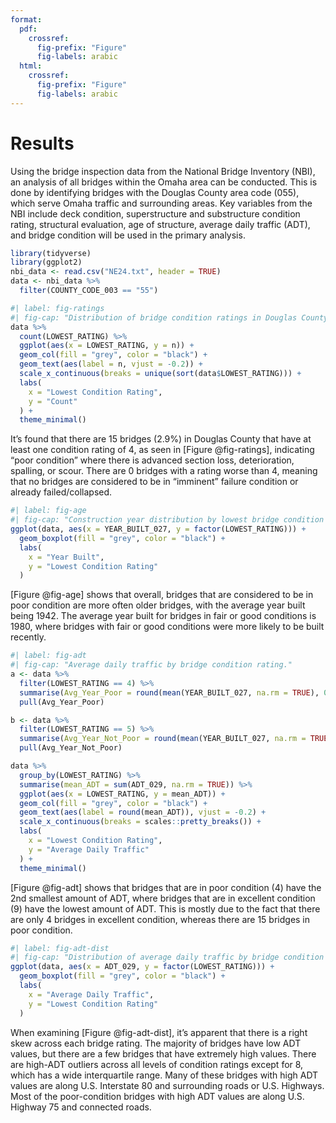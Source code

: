 ```yaml
---
format:
  pdf:
    crossref:
      fig-prefix: "Figure"
      fig-labels: arabic
  html:
    crossref:
      fig-prefix: "Figure"
      fig-labels: arabic
---
```

# Results

Using the bridge inspection data from the National Bridge Inventory (NBI), an analysis of all bridges within the Omaha area can be conducted. This is done by identifying bridges with the Douglas County area code (055), which serve Omaha traffic and surrounding areas. Key variables from the NBI include deck condition, superstructure and substructure condition rating, structural evaluation, age of structure, average daily traffic (ADT), and bridge condition will be used in the primary analysis.

```r
library(tidyverse)
library(ggplot2)
nbi_data <- read.csv("NE24.txt", header = TRUE)
data <- nbi_data %>%
  filter(COUNTY_CODE_003 == "55")
```

```r
#| label: fig-ratings
#| fig-cap: "Distribution of bridge condition ratings in Douglas County."
data %>%
  count(LOWEST_RATING) %>%
  ggplot(aes(x = LOWEST_RATING, y = n)) +
  geom_col(fill = "grey", color = "black") +
  geom_text(aes(label = n, vjust = -0.2)) +
  scale_x_continuous(breaks = unique(sort(data$LOWEST_RATING))) +
  labs(
    x = "Lowest Condition Rating",
    y = "Count"
  ) +
  theme_minimal()
```

It's found that there are 15 bridges (2.9%) in Douglas County that have at least one condition rating of 4, as seen in [Figure @fig-ratings], indicating "poor condition" where there is advanced section loss, deterioration, spalling, or scour. There are 0 bridges with a rating worse than 4, meaning that no bridges are considered to be in "imminent" failure condition or already failed/collapsed.

```r
#| label: fig-age
#| fig-cap: "Construction year distribution by lowest bridge condition rating."
ggplot(data, aes(x = YEAR_BUILT_027, y = factor(LOWEST_RATING))) +
  geom_boxplot(fill = "grey", color = "black") +
  labs(
    x = "Year Built",
    y = "Lowest Condition Rating"
  )
```

[Figure @fig-age] shows that overall, bridges that are considered to be in poor condition are more often older bridges, with the average year built being 1942. The average year built for bridges in fair or good conditions is 1980, where bridges with fair or good conditions were more likely to be built recently.

```r
#| label: fig-adt
#| fig-cap: "Average daily traffic by bridge condition rating."
a <- data %>% 
  filter(LOWEST_RATING == 4) %>% 
  summarise(Avg_Year_Poor = round(mean(YEAR_BUILT_027, na.rm = TRUE), 0)) %>%
  pull(Avg_Year_Poor)

b <- data %>% 
  filter(LOWEST_RATING == 5) %>% 
  summarise(Avg_Year_Not_Poor = round(mean(YEAR_BUILT_027, na.rm = TRUE), 0)) %>% 
  pull(Avg_Year_Not_Poor)

data %>%
  group_by(LOWEST_RATING) %>%
  summarise(mean_ADT = sum(ADT_029, na.rm = TRUE)) %>%
  ggplot(aes(x = LOWEST_RATING, y = mean_ADT)) +
  geom_col(fill = "grey", color = "black") +
  geom_text(aes(label = round(mean_ADT)), vjust = -0.2) +
  scale_x_continuous(breaks = scales::pretty_breaks()) +
  labs(
    x = "Lowest Condition Rating",
    y = "Average Daily Traffic"
  ) +
  theme_minimal()
```

[Figure @fig-adt] shows that bridges that are in poor condition (4) have the 2nd smallest amount of ADT, where bridges that are in excellent condition (9) have the lowest amount of ADT. This is mostly due to the fact that there are only 4 bridges in excellent condition, whereas there are 15 bridges in poor condition.

```r
#| label: fig-adt-dist
#| fig-cap: "Distribution of average daily traffic by bridge condition rating."
ggplot(data, aes(x = ADT_029, y = factor(LOWEST_RATING))) +
  geom_boxplot(fill = "grey", color = "black") +
  labs(
    x = "Average Daily Traffic",
    y = "Lowest Condition Rating"
  )
```

When examining [Figure @fig-adt-dist], it's apparent that there is a right skew across each bridge rating. The majority of bridges have low ADT values, but there are a few bridges that have extremely high values. There are high-ADT outliers across all levels of condition ratings except for 8, which has a wide interquartile range. Many of these bridges with high ADT values are along U.S. Interstate 80 and surrounding roads or U.S. Highways. Most of the poor-condition bridges with high ADT values are along U.S. Highway 75 and connected roads.